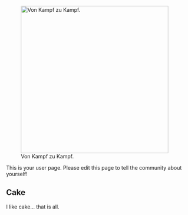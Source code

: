[[File:Sketch-48802424(1).png|thumb|400px|Von Kampf zu Kampf.]]

This is your user page. Please edit this page to tell the community about yourself!

==Cake==


I like cake... that is all.